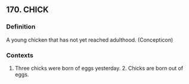 ## 170. CHICK
### Definition
A young chicken that has not yet reached adulthood. (Concepticon)

### Contexts
1. Three chicks were born of eggs yesterday. 2. Chicks are born out of eggs.

